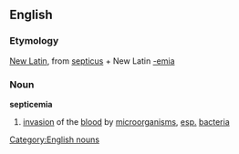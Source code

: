 {{wikipedia}}
== English ==
=== Etymology ===
[[New Latin]], from {{L.}} [[septicus]] + New Latin [[-emia]]
=== Noun ===
[[Category:English nouns]]
'''septicemia'''
# [[invasion]] of the [[blood]] by [[microorganism]]s, [[esp.]] [[bacteria]]